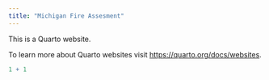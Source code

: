 ```yaml
---
title: "Michigan Fire Assesment"
---
```


This is a Quarto website.

To learn more about Quarto websites visit <https://quarto.org/docs/websites>.

```r
1 + 1
```
